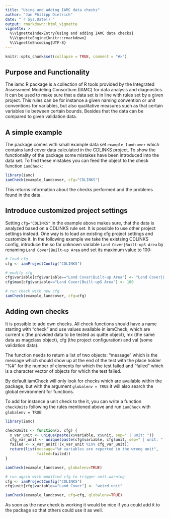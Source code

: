 ---
title: "Using and adding IAMC data checks"
author: "Jan Philipp Dietrich"
date: "`r Sys.Date()`"
output: rmarkdown::html_vignette
vignette: >
  %\VignetteIndexEntry{Using and adding IAMC data checks}
  %\VignetteEngine{knitr::rmarkdown}
  %\VignetteEncoding{UTF-8}
---

```{r, echo = FALSE}
knitr::opts_chunk$set(collapse = TRUE, comment = "#>")
```

## Purpose and Functionality

The iamc R package is a collection of R tools provided by the Integrated Assessment Modeling Consortium (IAMC) for data analysis and diagnostics. It can be used to make sure that a data set is in line with rules set by a given project. This rules can be for instance a given naming convention or unit conventions for variables, but also qualitative measures such as that certain variables lie between certain bounds. Besides that the data can be compared to given validation data.


## A simple example

The package comes with small example data set `example_landcover` which contains land cover data calculated in the CDLINKS project. To show the functionality of the package some mistakes have been introduced into the data set. To find these mistakes you can feed the object to the check function `iamCheck`:

```{r, echo=TRUE}
library(iamc)
iamCheck(example_landcover, cfg="CDLINKS")
```

This returns information about the checks performed and the problems found in the data. 

## Introduce customized project settings

Setting `cfg="CDLINKS"` in the example above makes sure, that the data is analyzed based on a CDLINKS rule set. It is possible to use other project settings instead. One way is to load an existing cfg project settings and customize it. In the following example we take the existsing CDLINKS config, introduce the so far unknown variable `Land Cover|Built-upS Area` by renaming `Land Cover|Built-up Area` and set its maximum value to 100:

```{r, echo=TRUE}
# load cfg
cfg <- iamProjectConfig("CDLINKS")

# modify cfg
cfg$variable[cfg$variable=="Land Cover|Built-up Area"] <- "Land Cover|Built-upS Area"
cfg$max[cfg$variable=="Land Cover|Built-upS Area"] <- 100

# run check with new cfg
iamCheck(example_landcover, cfg=cfg)
```



## Adding own checks

It is possible to add own checks. All check functions should have a name starting with "check" and use values available in iamCheck, which
are current x (the provided data to be tested as quitte object), mx (the same data as magclass object), cfg (the project configuration) and val (some validation data). 

The function needs to return a list of two objects: "message" which is the message which should show up at the end of the test with the place holder "%#" for the number of elements for which the test failed and "failed" which is a character vector of objects for which the test failed.

By default iamCheck will only look for checks which are available within the package, but with the argument `globalenv = TRUE` it will also search the global environment for functions. 

To add for instance a unit check to the it, you can write a function `checkUnits` following the rules mentioned above and run `iamCheck` with `globalenv = TRUE`: 

```{r, echo=TRUE}
library(iamc)

checkUnits <- function(x, cfg) {
  x_var_unit <- unique(paste(x$variable, x$unit, sep=" | unit: "))
  cfg_var_unit <- unique(paste(cfg$variable, cfg$unit, sep=" | unit: "))
  failed <- x_var_unit[!(x_var_unit %in% cfg_var_unit)]
  return(list(message="%# variables are reported in the wrong unit",
              failed=failed))
}

iamCheck(example_landcover, globalenv=TRUE)

# run again with modified cfg to trigger unit warning
cfg <- iamProjectConfig("CDLINKS")
cfg$unit[cfg$variable=="Land Cover"] <- "weird_unit"

iamCheck(example_landcover, cfg=cfg, globalenv=TRUE)

```

As soon as the new check is working it would be nice if you could add it to the package so that others could use it as well.



